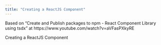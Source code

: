 ```yaml
---
title: "Creating a ReactJS Component"
---
```


Based on "Create and Publish packages to npm - React Component Library using tsdx" at https://www.youtube.com/watch?v=aVFasPXkyRE

Creating a ReactJS Component
